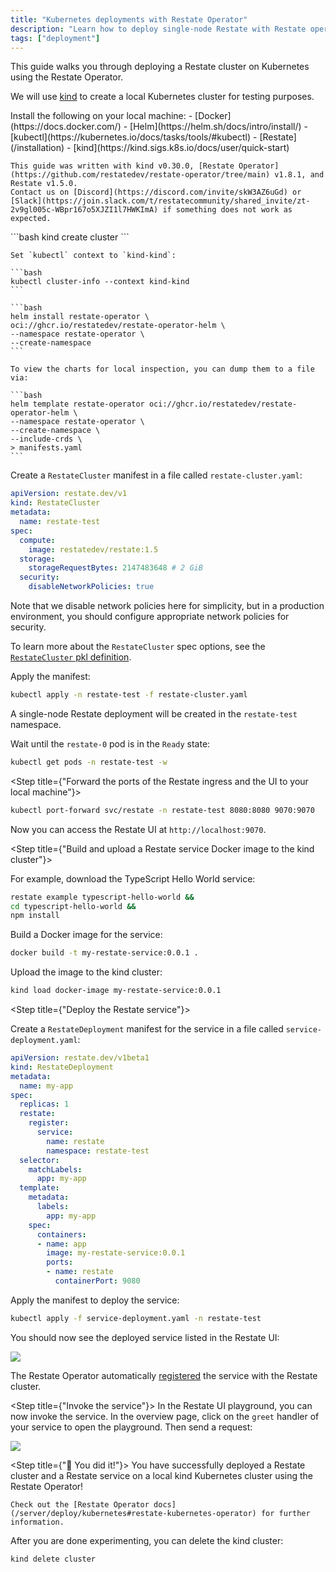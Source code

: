 ```yaml
---
title: "Kubernetes deployments with Restate Operator"
description: "Learn how to deploy single-node Restate with Restate operator on a kind Kubernetes cluster."
tags: ["deployment"]
---
```


This guide walks you through deploying a Restate cluster on Kubernetes using the Restate Operator.

We will use [kind](https://kind.sigs.k8s.io/) to create a local Kubernetes cluster for testing purposes.

<Steps>
<Step title={"Prerequisites"}>
    Install the following on your local machine:
    - [Docker](https://docs.docker.com/)
    - [Helm](https://helm.sh/docs/intro/install/)
    - [kubectl](https://kubernetes.io/docs/tasks/tools/#kubectl)
    - [Restate](/installation)
    - [kind](https://kind.sigs.k8s.io/docs/user/quick-start)

    This guide was written with kind v0.30.0, [Restate Operator](https://github.com/restatedev/restate-operator/tree/main) v1.8.1, and Restate v1.5.0.
    Contact us on [Discord](https://discord.com/invite/skW3AZ6uGd) or [Slack](https://join.slack.com/t/restatecommunity/shared_invite/zt-2v9gl005c-WBpr167o5XJZI1l7HWKImA) if something does not work as expected.
</Step>
<Step title={"Create a kind cluster"}>
    ```bash
    kind create cluster
    ```

    Set `kubectl` context to `kind-kind`:

    ```bash
    kubectl cluster-info --context kind-kind
    ```
</Step>
<Step title={"Install the Restate Operator"}>

    ```bash
    helm install restate-operator \
    oci://ghcr.io/restatedev/restate-operator-helm \
    --namespace restate-operator \
    --create-namespace
    ```

    To view the charts for local inspection, you can dump them to a file via:

    ```bash
    helm template restate-operator oci://ghcr.io/restatedev/restate-operator-helm \
    --namespace restate-operator \
    --create-namespace \
    --include-crds \
    > manifests.yaml
    ```
</Step>
<Step title={"Create a Restate cluster"}>

Create a `RestateCluster` manifest in a file called `restate-cluster.yaml`:
```yaml restate-cluster.yaml
apiVersion: restate.dev/v1
kind: RestateCluster
metadata:
  name: restate-test
spec:
  compute:
    image: restatedev/restate:1.5
  storage:
    storageRequestBytes: 2147483648 # 2 GiB
  security:
    disableNetworkPolicies: true
```

Note that we disable network policies here for simplicity, but in a production environment, you should configure appropriate network policies for security.

To learn more about the `RestateCluster` spec options, see the [`RestateCluster` pkl definition](https://github.com/restatedev/restate-operator/blob/main/crd/RestateCluster.pkl).

Apply the manifest:

```bash
kubectl apply -n restate-test -f restate-cluster.yaml
```

A single-node Restate deployment will be created in the `restate-test` namespace.

Wait until the `restate-0` pod is in the `Ready` state:

```bash
kubectl get pods -n restate-test -w
```

</Step>

<Step title={"Forward the ports of the Restate ingress and the UI to your local machine"}>
```bash
kubectl port-forward svc/restate -n restate-test 8080:8080 9070:9070
```

Now you can access the Restate UI at `http://localhost:9070`.
</Step>

<Step title={"Build and upload a Restate service Docker image to the kind cluster"}>

For example, download the TypeScript Hello World service:
```bash
restate example typescript-hello-world &&
cd typescript-hello-world &&
npm install
```

Build a Docker image for the service:

```bash
docker build -t my-restate-service:0.0.1 .
```

Upload the image to the kind cluster:

```bash
kind load docker-image my-restate-service:0.0.1
```
</Step>

<Step title={"Deploy the Restate service"}>

Create a `RestateDeployment` manifest for the service in a file called `service-deployment.yaml`:

```yaml service-deployment.yaml
apiVersion: restate.dev/v1beta1
kind: RestateDeployment
metadata:
  name: my-app
spec:
  replicas: 1
  restate:
    register:
      service:
        name: restate
        namespace: restate-test
  selector:
    matchLabels:
      app: my-app
  template:
    metadata:
      labels:
        app: my-app
    spec:
      containers:
      - name: app
        image: my-restate-service:0.0.1
        ports:
        - name: restate
          containerPort: 9080
```

Apply the manifest to deploy the service:

```bash
kubectl apply -f service-deployment.yaml -n restate-test
```

You should now see the deployed service listed in the Restate UI:


<Frame>
<img src={"/img/guides/restate-operator-on-kind/registered-service.png"}/>
</Frame>

The Restate Operator automatically [registered](/services/versioning#registering-a-deployment) the service with the Restate cluster.

</Step>

<Step title={"Invoke the service"}>
In the Restate UI playground, you can now invoke the service. In the overview page, click on the `greet` handler of your service to open the playground.
Then send a request:

<Frame>
    <img src={"/img/guides/restate-operator-on-kind/invoke.png"}/>
</Frame>

</Step>

<Step title={"🎉 You did it!"}>
    You have successfully deployed a Restate cluster and a Restate service on a local kind Kubernetes cluster using the Restate Operator!

    Check out the [Restate Operator docs](/server/deploy/kubernetes#restate-kubernetes-operator) for further information.
</Step>
</Steps>


After you are done experimenting, you can delete the kind cluster:

```bash
kind delete cluster
```


